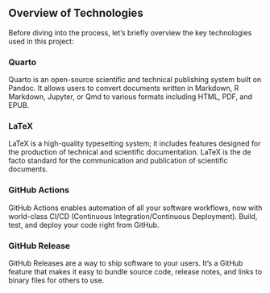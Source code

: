 ## Overview of Technologies {.unnumbered}

Before diving into the process, let's briefly overview the key technologies used in this project:

### Quarto

Quarto is an open-source scientific and technical publishing system built on Pandoc. It allows users to convert documents written in Markdown, R Markdown, Jupyter, or Qmd to various formats including HTML, PDF, and EPUB.

### LaTeX

LaTeX is a high-quality typesetting system; it includes features designed for the production of technical and scientific documentation. LaTeX is the de facto standard for the communication and publication of scientific documents.

### GitHub Actions

GitHub Actions enables automation of all your software workflows, now with world-class CI/CD (Continuous Integration/Continuous Deployment). Build, test, and deploy your code right from GitHub.

### GitHub Release

GitHub Releases are a way to ship software to your users. It's a GitHub feature that makes it easy to bundle source code, release notes, and links to binary files for others to use.
